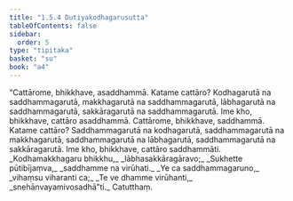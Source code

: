 ```yaml
---
title: "1.5.4 Dutiyakodhagarusutta"
tableOfContents: false
sidebar:
  order: 5
type: "tipitaka"
basket: "su"
book: "a4"
---
```



<DynamicBreadcrumb />

<Division number="44" book="a4">

<Paragraph number="307" book="a4">
“Cattārome, bhikkhave, asaddhammā. Katame cattāro? Kodhagarutā na saddhammagarutā, makkhagarutā na saddhammagarutā, lābhagarutā na saddhammagarutā, sakkāragarutā na saddhammagarutā. Ime kho, bhikkhave, cattāro asaddhammā.
</Paragraph>

<Paragraph number="308" book="a4">
Cattārome, bhikkhave, saddhammā. Katame cattāro? Saddhammagarutā na kodhagarutā, saddhammagarutā na makkhagarutā, saddhammagarutā na lābhagarutā, saddhammagarutā na sakkāragarutā. Ime kho, bhikkhave, cattāro saddhammāti.
</Paragraph>

<Paragraph number="309" type="verses" book="a4">
_Kodhamakkhagaru bhikkhu,_  
_lābhasakkāragāravo;_  
_Sukhette pūtibījaṃva,_  
_saddhamme na virūhati._  

</Paragraph>

<Paragraph number="310" type="verses" book="a4">
_Ye ca saddhammagaruno,_  
_vihaṃsu viharanti ca;_  
_Te ve dhamme virūhanti,_  
_snehānvayamivosadhā”ti._  


</Paragraph>
</Division>

<Paragraph number="311" type="center" book="a4">
Catutthaṃ.
</Paragraph>
